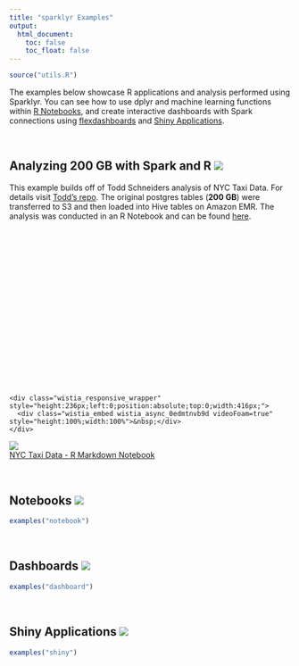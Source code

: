 ```yaml
---
title: "sparklyr Examples"
output:
  html_document:
    toc: false
    toc_float: false
---
```


```r
source("utils.R")
```

The examples below showcase R applications and analysis performed using Sparklyr. You can see how to use dplyr and machine learning functions within [R Notebooks](http://rmarkdown.rstudio.com/r_notebooks.html), and create interactive dashboards with Spark connections using [flexdashboards](http://rmarkdown.rstudio.com/flexdashboard/index.html) and [Shiny Applications](http://shiny.rstudio.com).

<br>

## Analyzing 200 GB with Spark and R [![](images/examples/github-logo.png)](https://github.com/rstudio/sparkDemos/tree/master/prod/notebooks/taxi_demo)

This example builds off of Todd Schneiders analysis of NYC Taxi Data. For details visit [Todd's repo](https://github.com/toddwschneider/nyc-taxi-data). The original postgres tables (**200 GB**) were transferred to S3 and then loaded into Hive tables on Amazon EMR. The analysis was conducted in an R Notebook and can be found [here](https://github.com/rstudio/sparkDemos/blob/master/prod/notebooks/taxi_demo/taxiDemo.Rmd). 

<!--html_preserve-->

<div class="row">

<div class="col-sm-1"></div>

<div class="col-sm-6">
  <script src="//fast.wistia.com/embed/medias/0edmtnvb9d.jsonp" async></script>
  <script src="//fast.wistia.com/assets/external/E-v1.js" async></script>
  <div class="wistia_responsive_padding" style="padding:56.25% 0 0 0;position:relative;">
    <div class="wistia_responsive_wrapper" style="height:236px;left:0;position:absolute;top:0;width:416px;">
      <div class="wistia_embed wistia_async_0edmtnvb9d videoFoam=true" style="height:100%;width:100%">&nbsp;</div>
    </div>
  </div>
</div>

<div class="col-sm-4">
<a class="thumbnail" title="Build Analytic Roll-Up in Spark" href="https://beta.rstudioconnect.com/content/1705/">
<img src="images/examples/taxi-demo.png">
<div class="caption">NYC Taxi Data - R Markdown Notebook</div>
</a>
</div>

<div class="col-sm-1"></div>

</div>


<!--/html_preserve-->

<br> 

## Notebooks [![](images/examples/github-logo.png)](https://github.com/rstudio/sparkDemos/tree/master/prod/notebooks)

```r
examples("notebook")
```

<br>

## Dashboards [![](images/examples/github-logo.png)](https://github.com/rstudio/sparkDemos/tree/master/prod/dashboards)


```r
examples("dashboard")
```

<br>

## Shiny Applications [![](images/examples/github-logo.png)](https://github.com/rstudio/sparkDemos/tree/master/prod/apps)


```r
examples("shiny")
```

